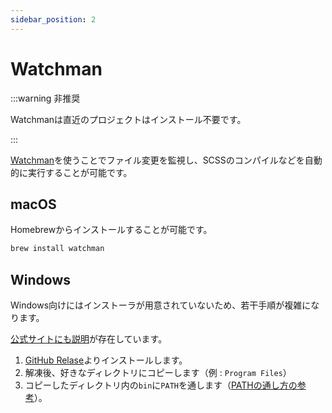 ```yaml
---
sidebar_position: 2
---
```


# Watchman

:::warning 非推奨

Watchmanは直近のプロジェクトはインストール不要です。

:::

[Watchman](https://facebook.github.io/watchman/)を使うことでファイル変更を監視し、SCSSのコンパイルなどを自動的に実行することが可能です。

## macOS

Homebrewからインストールすることが可能です。

```bash
brew install watchman
```

## Windows

Windows向けにはインストーラが用意されていないため、若干手順が複雑になります。

[公式サイトにも説明](https://facebook.github.io/watchman/docs/install.html#binary-downloads-for-linux-macos-and-windows-beta)が存在しています。

1. [GitHub Relase](https://github.com/facebook/watchman/releases)よりインストールします。
2. 解凍後、好きなディレクトリにコピーします（例 : `Program Files`）
3. コピーしたディレクトリ内の`bin`に`PATH`を通します（[PATHの通し方の参考](https://helpdeskgeek.com/windows-10/add-windows-path-environment-variable/)）。

